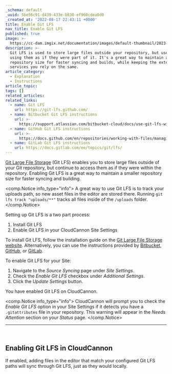 ```yaml
---
_schema: default
_uuid: 5be56c91-d439-433e-b830-ef960cdea0d0
_created_at: '2022-08-17 22:43:11 +0000'
title: Enable Git LFS
nav_title: Enable Git LFS
published: true
image: >-
  https://cc-dam.imgix.net/documentation/images/default-thumbnail/2023-Q4/CloudCannon-Documentation-Thumbnail.png
description: >-
  Git LFS is used to store large files outside your repository, but use continue
  using them as if they were part of it. It's a great way to maintain a small
  repository size for faster syncing and builds, while keeping the external
  services you rely on the same.
article_category:
  - Explanation
  - Instructions
article_topic:
tags: []
related_articles:
related_links:
  - name: Git LFS
    url: https://git-lfs.github.com/
  - name: Bitbucket Git LFS instructions
    url: >-
      https://support.atlassian.com/bitbucket-cloud/docs/use-git-lfs-with-bitbucket/
  - name: GitHub Git LFS instructions
    url: >-
      https://docs.github.com/en/repositories/working-with-files/managing-large-files/installing-git-large-file-storage
  - name: GitLab Git LFS instructions
    url: https://docs.gitlab.com/ee/topics/git/lfs/
---
```

[Git Large File Storage](https://git-lfs.github.com/) (Git LFS) enables you to store large files outside of your Git repository, but continue to access them as if they were within the repository. Enabling Git LFS is a great way to maintain a smaller repository size for faster syncing and building.

<comp.Notice info_type="info">
  A great way to use Git LFS is to track your uploads path, so new asset files in the editor are stored there. Running `git lfs track "uploads/**"` tracks all files inside of the `/uploads` folder.
</comp.Notice>

Setting up Git LFS is a two part process:

1. Install Git LFS
2. Enable Git LFS in your CloudCannon Site Settings

To install Git LFS, follow the installation guide on the [Git Large File Storage website](https://git-lfs.github.com/). Alternatively, you can use the instructions provided by [Bitbucket](https://support.atlassian.com/bitbucket-cloud/docs/use-git-lfs-with-bitbucket/), [GitHub](https://docs.github.com/en/repositories/working-with-files/managing-large-files/installing-git-large-file-storage), or [GitLab](https://docs.gitlab.com/ee/topics/git/lfs/).

To enable Git LFS for your Site:

1. Navigate to the *Source Syncing* page under *Site Settings*.
2. Check the *Enable Git LFS* checkbox under *Additional Settings*.
3. Click the *Update Settings* button.

You have enabled Git LFS on CloudCannon.

<comp.Notice info_type="info">
  CloudCannon will prompt you to check the *Enable Git LFS* option in your Site Settings if it detects you have a `.gitattributes` file in your repository. This warning will appear in the *Needs Attention* section on your *Status* page.
</comp.Notice>

---

&nbsp;

## Enabling Git LFS in CloudCannon

If enabled, adding files in the editor that match your configured Git LFS paths will sync through Git LFS, just as they would locally.

&nbsp;